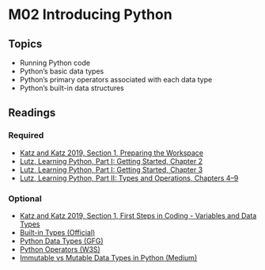 # M02 Introducing Python

## Topics

-   Running Python code
-   Python's basic data types
-   Python's primary operators associated with each data type
-   Python's built-in data structures

## Readings

### Required

-   [Katz and Katz 2019, Section 1, Preparing the Workspace](https://learning.oreilly.com/library/view/learn-python-by/9781789535365/8f352965-cebb-43c0-b2ca-0f6bf944899e.xhtml)
-   [Lutz, Learning Python, Part I: Getting Started, Chapter 2](https://learning.oreilly.com/library/view/learning-python-5th/9781449355722/ch02.html)
-   [Lutz, Learning Python, Part I: Getting Started, Chapter 3](https://learning.oreilly.com/library/view/learning-python-5th/9781449355722/ch03.html)
-   [Lutz, Learning Python, Part II: Types and Operations, Chapters 4–9](https://learning.oreilly.com/library/view/learning-python-5th/9781449355722/part02.html)

### Optional

-   [Katz and Katz 2019, Section 1, First Steps in Coding - Variables and Data Types](https://learning.oreilly.com/library/view/learn-python-by/9781789535365/5fea535c-b144-4c8b-b20b-0a0ee1c1f157.xhtml)
-   [Built-in Types (Official)](https://docs.python.org/3/library/stdtypes.html)
-   [Python Data Types (GFG)](https://www.geeksforgeeks.org/python-data-types/)
-   [Python Operators (W3S)](https://www.w3schools.com/python/python_operators.asp)
-   [Immutable vs Mutable Data Types in Python (Medium)](https://towardsdatascience.com/immutable-vs-mutable-data-types-in-python-e8a9a6fcfbdc)